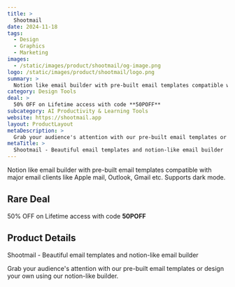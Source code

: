 ```yaml
---
title: >
  Shootmail
date: 2024-11-18
tags:
  - Design
  - Graphics
  - Marketing
images:
  - /static/images/product/shootmail/og-image.png
logo: /static/images/product/shootmail/logo.png
summary: >
  Notion like email builder with pre-built email templates compatible with major email clients like Apple mail, Outlook, Gmail etc. Supports dark mode.
category: Design Tools
deal: >
  50% OFF on Lifetime access with code **50POFF**
subcategory: AI Productivity & Learning Tools
website: https://shootmail.app
layout: ProductLayout
metaDescription: >
  Grab your audience's attention with our pre-built email templates or design your own using our notion-like builder.
metaTitle: >
  Shootmail - Beautiful email templates and notion-like email builder
---
```

Notion like email builder with pre-built email templates compatible with major email clients like Apple mail, Outlook, Gmail etc. Supports dark mode.

## Rare Deal

50% OFF on Lifetime access with code **50POFF**
## Product Details
Shootmail - Beautiful email templates and notion-like email builder

Grab your audience's attention with our pre-built email templates or design your own using our notion-like builder.
